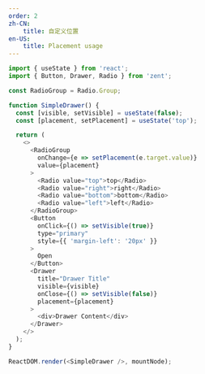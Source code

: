 ```yaml
---
order: 2
zh-CN:
	title: 自定义位置
en-US:
	title: Placement usage
---
```


```js
import { useState } from 'react';
import { Button, Drawer, Radio } from 'zent';

const RadioGroup = Radio.Group;

function SimpleDrawer() {
  const [visible, setVisible] = useState(false);
  const [placement, setPlacement] = useState('top');

  return (
    <>
      <RadioGroup
        onChange={e => setPlacement(e.target.value)}
        value={placement}
      >
        <Radio value="top">top</Radio>
        <Radio value="right">right</Radio>
        <Radio value="bottom">bottom</Radio>
        <Radio value="left">left</Radio>
      </RadioGroup>
      <Button
        onClick={() => setVisible(true)}
        type="primary"
        style={{ 'margin-left': '20px' }}
      >
        Open
      </Button>
      <Drawer
        title="Drawer Title"
        visible={visible}
        onClose={() => setVisible(false)}
        placement={placement}
      >
        <div>Drawer Content</div>
      </Drawer>
    </>
  );
}

ReactDOM.render(<SimpleDrawer />, mountNode);
```
